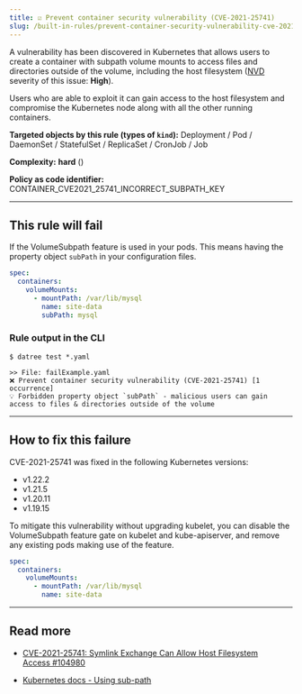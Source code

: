 ```yaml
---
title: ☑️ Prevent container security vulnerability (CVE-2021-25741)
slug: /built-in-rules/prevent-container-security-vulnerability-cve-2021-25741
---
```



A vulnerability has been discovered in Kubernetes that allows users to create a container with subpath volume mounts to access files and directories outside of the volume, including the host filesystem ([NVD](https://nvd.nist.gov/vuln/detail/CVE-2021-25741) severity of this issue: **High**).

Users who are able to exploit it can gain access to the host filesystem and compromise the Kubernetes node along with all the other running containers.

**Targeted objects by this rule (types of **`kind`**):** Deployment / Pod / DaemonSet / StatefulSet / ReplicaSet / CronJob / Job

**Complexity:** **hard** (<Complexity/>)

**Policy as code identifier:** CONTAINER_CVE2021_25741_INCORRECT_SUBPATH_KEY

---

## This rule will fail

If the VolumeSubpath feature is used in your pods. This means having the property object `subPath` in your configuration files.

```yaml
spec:
  containers:
    volumeMounts:
      - mountPath: /var/lib/mysql
        name: site-data
        subPath: mysql
```

### Rule output in the CLI

```terminal
$ datree test *.yaml

>> File: failExample.yaml
❌ Prevent container security vulnerability (CVE-2021-25741) [1 occurrence]
💡 Forbidden property object `subPath` - malicious users can gain access to files & directories outside of the volume
```

---

## How to fix this failure

CVE-2021-25741 was fixed in the following Kubernetes versions:

- v1.22.2
- v1.21.5
- v1.20.11
- v1.19.15

To mitigate this vulnerability without upgrading kubelet, you can disable the VolumeSubpath feature gate on kubelet and kube-apiserver, and remove any existing pods making use of the feature.

```yaml
spec:
  containers:
    volumeMounts:
      - mountPath: /var/lib/mysql
        name: site-data
```

---

## Read more[](https://www.datree.io/resources/kubernetes-configuration-mistakes#anchor3)

- [CVE-2021-25741: Symlink Exchange Can Allow Host Filesystem Access #104980](https://github.com/kubernetes/kubernetes/issues/104980)

- [Kubernetes docs - Using sub-path](https://kubernetes.io/docs/concepts/storage/volumes/#using-subpath)

